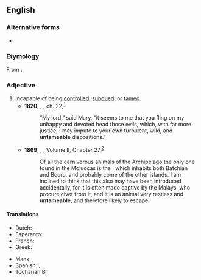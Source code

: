 ==English==

===Alternative forms===
* {{alter|en|untamable}}

===Etymology===
From {{af|en|un-|tame|-able}}.

===Adjective===
{{en-adj}}

# Incapable of being [[control]]led, [[subdue]]d, or [[tame]]d.
#* '''1820''', {{w|Walter Scott}}, ''{{w|The Abbot}}'', ch. 22,<sup>[http://www.gutenberg.org/files/6407/6407-h/6407-h.htm]</sup>
#*: “My lord,” said Mary, “it seems to me that you fling on my unhappy and devoted head those evils, which, with far more justice, I may impute to your own turbulent, wild, and '''untameable''' dispositions.”
#* '''1869''', {{w|Alfred Russel Wallace}}, ''{{w|The Malay Archipelago}}'', Volume II, Chapter 27,<sup>[http://www.gutenberg.org/files/2539/2539-8.txt]</sup>
#*: Of all the carnivorous animals of the Archipelago the only one found in the Moluccas is the {{taxlink|Viverra tangalunga|species|ver=210102}}, which inhabits both Batchian and Bouru, and probably come of the other islands. I am inclined to think that this also may have been introduced accidentally, for it is often made captive by the Malays, who procure civet from it, and it is an animal very restless and '''untameable''', and therefore likely to escape.

====Translations====
{{trans-top|cannot be tamed}}
* Dutch: {{t|nl|ontembaar}}
* Esperanto: {{t|eo|nemalsovaĝigebla}}
* French: {{t+|fr|indomptable}}
* Greek: {{t+|el|αδάμαστος}}
{{trans-mid}}
* Manx: {{t|gv|neusmaghtagh}}, {{t|gv|neuveeinagh}}
* Spanish: {{t+|es|indomable}}, {{t+|es|indómito}}
* Tocharian B: {{t|txb|ayātaitstse}}
{{trans-bottom}}